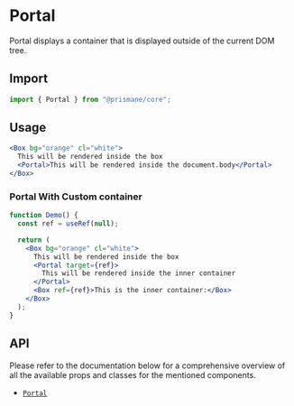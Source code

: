 # Portal

Portal displays a container that is displayed outside of the current DOM tree.

## Import

```js
import { Portal } from "@prismane/core";
```

## Usage

```jsx
<Box bg="orange" cl="white">
  This will be rendered inside the box
  <Portal>This will be rendered inside the document.body</Portal>
</Box>
```

### Portal With Custom container

```jsx
function Demo() {
  const ref = useRef(null);

  return (
    <Box bg="orange" cl="white">
      This will be rendered inside the box
      <Portal target={ref}>
        This will be rendered inside the inner container
      </Portal>
      <Box ref={ref}>This is the inner container:</Box>
    </Box>
  );
}
```

## API

Please refer to the documentation below for a comprehensive overview of all the available props and classes for the mentioned components.

- [`Portal`](/docs/components-api/portal-api)
